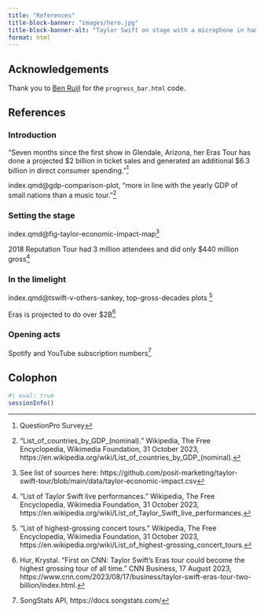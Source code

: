 ```yaml
---
title: "References"
title-block-banner: "images/hero.jpg"
title-block-banner-alt: "Taylor Swift on stage with a microphone in hand, likely during a concert. The individual is facing towards the right, with their head turned to look at the camera, giving a confident smile. They are wearing a glittering bodysuit adorned with sequins in shades of gold and blue, paired with fishnet stockings and sparkling knee-high boots. At the top of the image, in large white text against a black background, reads TAYLOR'S TOWERING YEAR. Below the main image, a bar of smaller images or possibly a visual data representation features the text ERAS TOUR TOLD BY DATA with some letters clear and others obscured by heart symbols replacing the Os."
format: html
---
```


## Acknowledgements

Thank you to [Ben Ruijl](https://github.com/benruijl) for the `progress_bar.html` code.

## References

### Introduction

"Seven months since the first show in Glendale, Arizona, her Eras Tour has done a projected \$2 billion in ticket sales and generated an additional \$6.3 billion in direct consumer spending."[^1]

[^1]: QuestionPro Survey

index.qmd@gdp-comparison-plot, "more in line with the yearly GDP of small nations than a music tour."[^2]

[^2]: "List_of_countries_by_GDP_(nominal)." Wikipedia, The Free Encyclopedia, Wikimedia Foundation, 31 October 2023, https://en.wikipedia.org/wiki/List_of_countries_by_GDP_(nominal).

### Setting the stage

index.qmd@fig-taylor-economic-impact-map[^3]

[^3]: See list of sources here: https://github.com/posit-marketing/taylor-swift-tour/blob/main/data/taylor-economic-impact.csv

2018 Reputation Tour had 3 million attendees and did only $440 million gross[^4]

[^4]: "List of Taylor Swift live performances." Wikipedia, The Free Encyclopedia, Wikimedia Foundation, 31 October 2023, https://en.wikipedia.org/wiki/List_of_Taylor_Swift_live_performances.

### In the limelight

index.qmd@tswift-v-others-sankey, top-gross-decades plots [^5]

[^5]: "List of highest-grossing concert tours." Wikipedia, The Free Encyclopedia, Wikimedia Foundation, 31 October 2023, https://en.wikipedia.org/wiki/List_of_highest-grossing_concert_tours.

Eras is projected to do over $2B[^6]

[^6]: Hur, Krystal. "First on CNN: Taylor Swift’s Eras tour could become the highest grossing tour of all time." CNN Business, 17 August 2023, https://www.cnn.com/2023/08/17/business/taylor-swift-eras-tour-two-billion/index.html.

### Opening acts

Spotify and YouTube subscription numbers[^7]

[^7]: SongStats API, https://docs.songstats.com/

## Colophon

```r
#| eval: true
sessionInfo()
```
